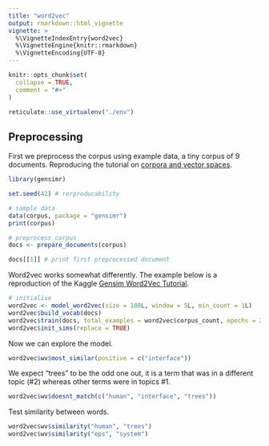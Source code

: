 ```yaml
---
title: "word2vec"
output: rmarkdown::html_vignette
vignette: >
  %\VignetteIndexEntry{word2vec}
  %\VignetteEngine{knitr::rmarkdown}
  %\VignetteEncoding{UTF-8}
---
```


```r
knitr::opts_chunk$set(
  collapse = TRUE,
  comment = "#>"
)

reticulate::use_virtualenv("./env")
```

## Preprocessing

First we preprocess the corpus using example data, a tiny corpus of 9 documents. Reproducing the tutorial on [corpora and vector spaces](https://radimrehurek.com/gensim/tut1.html).

```r
library(gensimr)

set.seed(42) # rerproducability

# sample data
data(corpus, package = "gensimr")
print(corpus)

# preprocess corpus
docs <- prepare_documents(corpus)

docs[[1]] # print first preprocessed document 
```

Word2vec works somewhat differently. The example below is a reproduction of the Kaggle [Gensim Word2Vec Tutorial](https://www.kaggle.com/pierremegret/gensim-word2vec-tutorial#Training-the-model).

```r
# initialise
word2vec <- model_word2vec(size = 100L, window = 5L, min_count = 1L)
word2vec$build_vocab(docs) 
word2vec$train(docs, total_examples = word2vec$corpus_count, epochs = 20L)
word2vec$init_sims(replace = TRUE)
```

Now we can explore the model.

```r
word2vec$wv$most_similar(positive = c("interface"))
```

We expect "trees" to be the odd one out, it is a term that was in a different topic (\#2) whereas other terms were in topics \#1.

```r
word2vec$wv$doesnt_match(c("human", "interface", "trees"))
```

Test similarity between words.

```r
word2vec$wv$similarity("human", "trees")
word2vec$wv$similarity("eps", "system")
```
